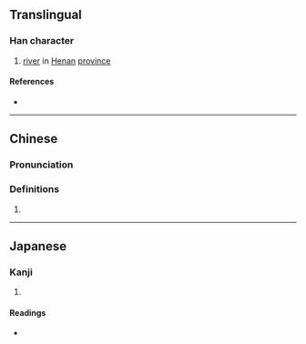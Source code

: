 {{character info/new}}
{{also|浉}}
==Translingual==

===Han character===
{{Han char|rn=85|rad=水|as=10|sn=13|four=31127|canj=EHRB|ids=⿰氵師}}

# [[river]] in [[Henan]] [[province]]

====References====
* {{Han ref|kx=0640.270|dkj=17972|hdz=31701.070|uh=6EAE|ud=28334|bh=DE69|bd=56937}}

----

==Chinese==
{{zh-forms|s=浉}}

===Pronunciation===
{{zh-pron
|m=shī
|c=si1
|mc=
|oc=
|ma=
|cat=pn
}}

===Definitions===
{{zh-hanzi}}

# {{rfdef|lang=zh}}

----

==Japanese==

===Kanji===
{{ja-kanji|grade=|rs=水10}}

# {{defn|lang=ja|sort=水10}}

====Readings====
* {{ja-readings|on=[[し]] (shi)|kun=}}
